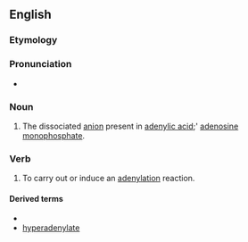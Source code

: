 ==English==

===Etymology===
{{suffix|en|adenyl|ate}}

===Pronunciation===
* {{IPA|en|/əˈdɛnəleɪt/}}

===Noun===
{{en-noun}}

# {{lb|en|organic chemistry}} The dissociated [[anion]] present in [[adenylic acid]];' [[adenosine monophosphate]].

===Verb===
{{en-verb}}

# {{lb|en|genetics}} To carry out or induce an [[adenylation]] reaction.

====Derived terms====
* {{l|en|deadenylate}}
* [[hyperadenylate]]